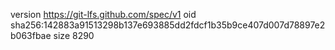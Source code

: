 version https://git-lfs.github.com/spec/v1
oid sha256:142883a91513298b137e693885dd2fdcf1b35b9ce407d007d78897e2b063fbae
size 8290
